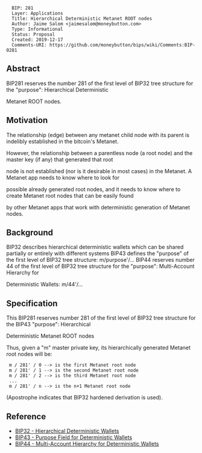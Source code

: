 <pre>
  BIP: 281
  Layer: Applications
  Title: Hierarchical Deterministic Metanet ROOT nodes
  Author: Jaime Salom <jaimesalom@moneybutton.com>
  Type: Informational
  Status: Proposal
  Created: 2019-12-17
  Comments-URI: https://github.com/moneybutton/bips/wiki/Comments:BIP-0281
</pre>

==Abstract==

BIP281 reserves the number 281 of the first level of BIP32 tree structure for the "purpose": Hierarchical Deterministic 

Metanet ROOT nodes.

==Motivation==

The relationship (edge) between any metanet child node with its parent is indelibly established in the bitcoin's Metanet.

However, the relationship between a parentless node (a root node) and the master key (if any) that generated that root 

node is not established (nor is it desirable in most cases) in the Metanet. A Metanet app needs to know where to look for 

possible already generated root nodes, and it needs to know where to create Metanet root nodes that can be easily found 

by other Metanet apps that work with deterministic generation of Metanet nodes.

==Background==

BIP32 describes hierarchical deterministic wallets which can be shared partially or entirely with different systems
BIP43 defines the "purpose" of the first level of BIP32 tree structure: m/purpose'/...
BIP44 reserves number 44 of the first level of BIP32 tree structure for the "purpose": Multi-Account Hierarchy for 

Deterministic Wallets: m/44'/...

==Specification==

This BIP281 reserves number 281 of the first level of BIP32 tree structure for the BIP43 "purpose": Hierarchical 

Deterministic Metanet ROOT nodes

Thus, given a "m" master private key, its hierarchically generated Metanet root nodes will be:
  m / 281' / 0 --> is the first Metanet root node
  m / 281' / 1 --> is the second Metanet root node
  m / 281' / 2 --> is the third Metanet root node
  ...
  m / 281' / n --> is the n+1 Metanet root node

(Apostrophe indicates that BIP32 hardened derivation is used).

==Reference==

* [[bip-0032.mediawiki|BIP32 - Hierarchical Deterministic Wallets]]
* [[bip-0043.mediawiki|BIP43 - Purpose Field for Deterministic Wallets]]
* [[bip-0044.mediawiki|BIP44 - Multi-Account Hierarchy for Deterministic Wallets]]
